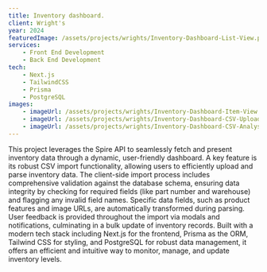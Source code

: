 ```yaml
---
title: Inventory dashboard.
client: Wright's
year: 2024
featuredImage: /assets/projects/wrights/Inventory-Dashboard-List-View.png
services:
    - Front End Development
    - Back End Development
tech:
    - Next.js
    - TailwindCSS
    - Prisma
    - PostgreSQL
images: 
    - imageUrl: /assets/projects/wrights/Inventory-Dashboard-Item-View.png
    - imageUrl: /assets/projects/wrights/Inventory-Dashboard-CSV-Upload.png
    - imageUrl: /assets/projects/wrights/Inventory-Dashboard-CSV-Analysis.png
---
```


This project leverages the Spire API to seamlessly fetch and present inventory data through a dynamic, user-friendly dashboard. A key feature is its robust CSV import functionality, allowing users to efficiently upload and parse inventory data. The client-side import process includes comprehensive validation against the database schema, ensuring data integrity by checking for required fields (like part number and warehouse) and flagging any invalid field names. Specific data fields, such as product features and image URLs, are automatically transformed during parsing. User feedback is provided throughout the import via modals and notifications, culminating in a bulk update of inventory records. Built with a modern tech stack including Next.js for the frontend, Prisma as the ORM, Tailwind CSS for styling, and PostgreSQL for robust data management, it offers an efficient and intuitive way to monitor, manage, and update inventory levels.